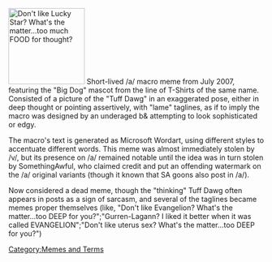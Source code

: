 [[Image:Tuff Dawg Brooding.gif|thumb|right|150px|Don't like [[Lucky Star]]? What's the matter...too much FOOD for thought?]]
Short-lived /a/ macro meme from July 2007, featuring the "Big Dog" mascot from the line of T-Shirts of the same name. Consisted of a picture of the "Tuff Dawg" in an exaggerated pose, either in deep thought or pointing assertively, with "lame" taglines, as if to imply the macro was designed by an underaged b& attempting to look sophisticated or edgy. 

The macro's text is generated as Microsoft Wordart, using different styles to accentuate different words. This meme was almost immediately stolen by /v/, but its presence on /a/ remained notable until the idea was in turn stolen by SomethingAwful, who claimed credit and put an offending watermark on the /a/ original variants (though it known that SA goons also post in /a/). 

Now considered a dead meme, though the "thinking" Tuff Dawg often appears in posts as a sign of sarcasm, and several of the taglines became memes proper themselves (like, "Don't like Evangelion? What's the matter...too DEEP for you?";"Gurren-Lagann? I liked it better when it was called EVANGELION";"Don't like uterus sex? What's the matter...too DEEP for you?")

[[Category:Memes and Terms]]
